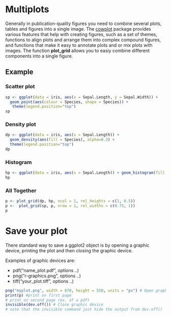 
# Multiplots

Generally in publication-quality figures you need to combine several plots, tables and figures into a single image. The [cowplot](https://wilkelab.org/cowplot/articles/index.html) package provides various features that help with creating figures, such as a set of themes, functions to align plots and arrange them into complex compound figures, and functions that make it easy to annotate plots and or mix plots with images. The function **plot_grid** allows you to easiy combine different components into a single figure.

## Example {.tabset .tabset-pills}

### Scatter plot 

```r
sp <- ggplot(data = iris, aes(x = Sepal.Length, y = Sepal.Width)) + 
  geom_point(aes(colour = Species, shape = Species)) + 
   theme(legend.position="top")
sp
```


### Density plot

```r
dp <- ggplot(data = iris, aes(x = Sepal.Length)) + 
  geom_density(aes(fill = Species), alpha=0.3) +
  theme(legend.position="top")
dp
```

### Histogram

```r
hp <- ggplot(data = iris, aes(x = Sepal.Length)) + geom_histogram(fill = 'gray')
hp
```

### All Together

```r
p <- plot_grid(dp, hp, ncol = 1, rel_heights = c(1, 0.5))
p <-  plot_grid(sp, p, nrow = 1, rel_widths = c(0.75, 1)) 
p
```


# Save your plot

There standard way to save a ggplot2 object is by opening a graphic device, printing the plot and then closing the graphic device.

::: remember
Examples of graphic devices are:

* pdf("name_plot.pdf", options ..)
* png("r-graphics.png", options ..)
* tiff("your_plot.tiff", options ..)
:::

```r
png("myplot.png", width = 870, height = 550, units = "px") # Open graphic device
print(p) #print on first page 
# print on second page (ex. of a pdf)
invisible(dev.off()) # Close graphic device 
# note that the invisible command just hide the output from dev.off()
```



